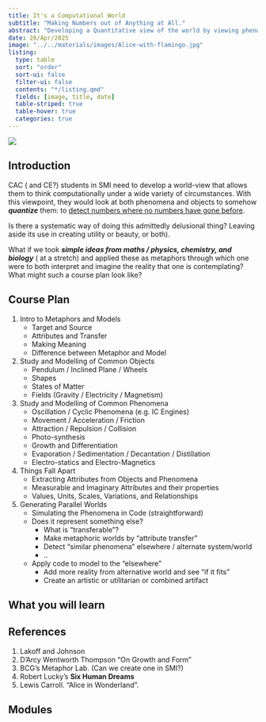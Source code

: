 ```yaml
---
title: It's a Computational World
subtitle: "Making Numbers out of Anything at All."
abstract: "Developing a Quantitative view of the world by viewing phenomena and objects as computational systems."
date: 26/Apr/2025
image: "../../materials/images/Alice-with-flamingo.jpg"
listing: 
  type: table
  sort: "order"
  sort-ui: false
  filter-ui: false
  contents: "*/listing.qmd"
  fields: [image, title, date]
  table-striped: true
  table-hover: true
  categories: true
---
```


![](../../materials/images/Alice-with-flamingo.jpg)




## Introduction

CAC ( and CE?) students in SMI need to develop a world-view that allows them to think computationally under a wide variety of circumstances. With this viewpoint, they would look at both phenomena and objects to somehow ***quantize*** them: to [detect numbers where no numbers have gone before](https://en.wikipedia.org/wiki/Where_no_man_has_gone_before).

Is there a systematic way of doing this admittedly delusional thing?
Leaving aside its use in creating utility or beauty, or both).

What if we took ***simple ideas from maths / physics, chemistry, 
and biology*** ( at a stretch) and applied these as metaphors through 
which one were to both interpret and imagine the reality that one is 
contemplating? What might such a course plan look like?

## Course Plan

1. Intro to Metaphors and Models
    - Target and Source
    - Attributes and Transfer
    - Making Meaning
    - Difference between Metaphor and Model

1. Study and Modelling of Common Objects
    - Pendulum / Inclined Plane / Wheels
    - Shapes
    - States of Matter
    - Fields (Gravity / Electricity / Magnetism)
1. Study and Modelling of Common Phenomena
    - Oscillation / Cyclic Phenomena (e.g. IC Engines)
    - Movement / Acceleration / Friction
    - Attraction / Repulsion / Collision
    - Photo-synthesis 
    - Growth and Differentiation
    - Evaporation / Sedimentation / Decantation / Distillation
    - Electro-statics and Electro-Magnetics
1. Things Fall Apart
    - Extracting Attributes from Objects and Phenomena
    - Measurable and Imaginary Attributes and their properties
    - Values, Units, Scales, Variations, and Relationships
1. Generating Parallel Worlds
    - Simulating the Phenomena in Code (straightforward)
    - Does it represent something else?
        - What is "transferable"?
        - Make metaphoric worlds by "attribute transfer"
        - Detect "similar phenomena" elsewhere / alternate system/world
        - ..
    - Apply code to model to the "elsewhere"
        - Add more reality from alternative world and see "if it fits"
        - Create an artistic or utilitarian or combined artifact
        

        


## What you will learn




## References

1. Lakoff and Johnson
2. D'Arcy Wentworth Thompson "On Growth and Form"
2. BCG's Metaphor Lab. (Can we create one in SMI?)
3. Robert Lucky's **Six Human Dreams**
4. Lewis Carroll. "Alice in Wonderland".



## Modules
